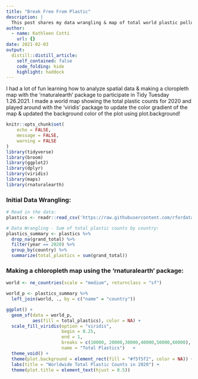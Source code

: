 ```yaml
---
title: "Break Free From Plastic"
description: |
  This post shares my data wrangling & map of total world plastic pollution for 2020 created for the 1.26.2021 TidyTuesday 
author:
  - name: Kathleen Cotti
    url: {}
date: 2021-02-03
output:
  distill::distill_article:
    self_contained: false
    code_folding: hide
    highlight: haddock
---
```


I had a lot of fun learning how to analyze spatial data & making a cloropleth map with the 'rnaturalearth' package to participate in Tidy Tuesday 1.26.2021. I made a world map showing the total plastic counts for 2020 and played around with the 'viridis' package to update the color gradient of the map & updated the background color of the plot using plot.background!

```r
knitr::opts_chunk$set(
	echo = FALSE,
	message = FALSE,
	warning = FALSE
)
library(tidyverse)
library(broom)
library(ggplot2)
library(dplyr)
library(viridis)
library(maps)
library(rnaturalearth)
```

### Initial Data Wrangling: 

```r
# Read in the data:
plastics <- readr::read_csv('https://raw.githubusercontent.com/rfordatascience/tidytuesday/master/data/2021/2021-01-26/plastics.csv')

# Data Wrangling - Sum of total plastic counts by country:
plastics_summary <- plastics %>% 
  drop_na(grand_total) %>% 
  filter(year == 2020) %>% 
  group_by(country) %>% 
  summarize(total_plastics = sum(grand_total)) 
```

### Making a chloropleth map using the 'rnaturalearth' package: 

```r
world <- ne_countries(scale = "medium", returnclass = "sf") 

world_p <- plastics_summary %>% 
  left_join(world, ., by = c("name" = "country"))

ggplot() +
  geom_sf(data = world_p,
          aes(fill = total_plastics), color = NA) +
  scale_fill_viridis(option = "viridis",
                     begin = 0.25,
                     end = 1,
                     breaks = c(10000, 20000,30000,40000,50000,60000),
                     name = "Total Plastics")   +
  theme_void() +
  theme(plot.background = element_rect(fill = "#f5f5f2", color = NA)) +
  labs(title = "Worldwide Total Plastic Counts in 2020") +
  theme(plot.title = element_text(hjust = 0.5))
```